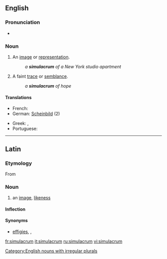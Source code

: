 ==English==

===Pronunciation===
* {{IPA|/ˌsimjəˈleɪcrəm/}}

===Noun===
{{en-noun|pl2=simulacra}}

# An [[image]] or [[representation]].
#: ''a '''simulacrum''' of a New York studio apartment''
# A faint [[trace]] or [[semblance]].
#: ''a '''simulacrum''' of hope''

====Translations====
{{trans-top}}
* French: {{t|fr|simulacre|m}}
* German: [[Scheinbild]] {{n}} (2)
{{trans-mid}}
* Greek: {{t+|el|απείκασμα|n|tr=apeikasma}}, {{t+|el|επίφαση|f|tr=epifasi}}
* Portuguese: {{t-|pt|simulacro|m}}
{{trans-bottom}}

[[Category:English nouns with irregular plurals]]

----

==Latin==

===Etymology===
From {{term|simulo|simulō|lang=la}}

===Noun===
{{la-noun|simulācrum|simulacri|simulācrī|n|second}}

# an [[image]], [[likeness]]

====Inflection====
{{la-decl-2nd-N|simulacr|simulācr}}

====Synonyms====
* {{sense|image, likeness}} [[effigies]], {{l|la|imago|imāgō}}, {{l|la|statua}}

[[fr:simulacrum]]
[[it:simulacrum]]
[[ru:simulacrum]]
[[vi:simulacrum]]